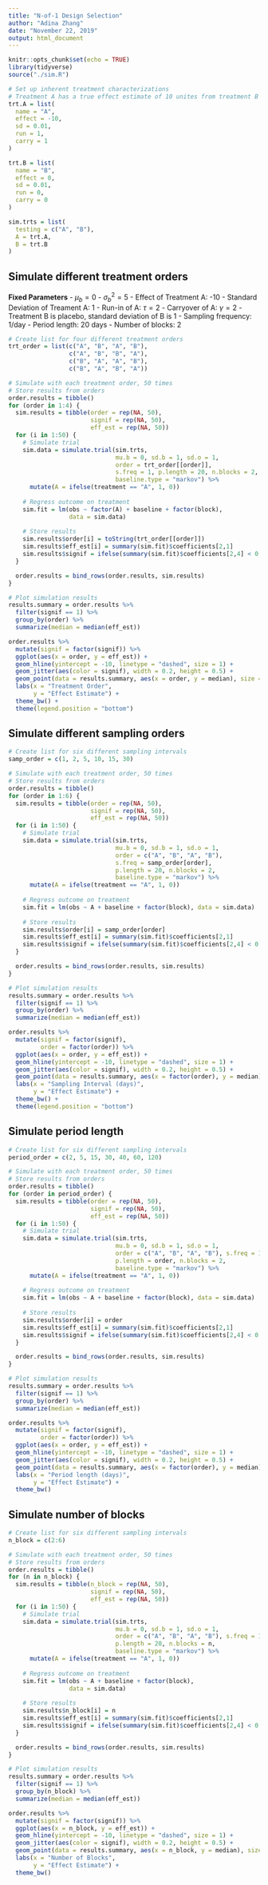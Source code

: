 ```yaml
---
title: "N-of-1 Design Selection"
author: "Adina Zhang"
date: "November 22, 2019"
output: html_document
---
```


```r
knitr::opts_chunk$set(echo = TRUE)
library(tidyverse)
source("./sim.R")
```


```r
# Set up inherent treatment characterizations
# Treatment A has a true effect estimate of 10 unites from treatment B
trt.A = list(
  name = "A",
  effect = -10,
  sd = 0.01,
  run = 1,
  carry = 1
)

trt.B = list( 
  name = "B",
  effect = 0,
  sd = 0.01,
  run = 0,
  carry = 0
)

sim.trts = list(
  testing = c("A", "B"),
  A = trt.A,
  B = trt.B
)

```

## Simulate different treatment orders

**Fixed Parameters**
- $\mu_b = 0$
- $\sigma_b^2 = 5$
- Effect of Treatment A: -10
- Standard Deviation of Treament A: 1
- Run-in of A: $\tau = 2$
- Carryover of A: $\gamma = 2$
- Treatment B is placebo, standard deviation of B is 1
- Sampling frequency: 1/day
- Period length: 20 days
- Number of blocks: 2

```r
# Create list for four different treatment orders
trt_order = list(c("A", "B", "A", "B"),
                 c("A", "B", "B", "A"),
                 c("B", "A", "A", "B"),
                 c("B", "A", "B", "A"))

# Simulate with each treatment order, 50 times
# Store results from orders
order.results = tibble()
for (order in 1:4) {
  sim.results = tibble(order = rep(NA, 50),
                       signif = rep(NA, 50),
                       eff_est = rep(NA, 50)) 
  for (i in 1:50) {
    # Simulate trial
    sim.data = simulate.trial(sim.trts,
                              mu.b = 0, sd.b = 1, sd.o = 1,
                              order = trt_order[[order]],
                              s.freq = 1, p.length = 20, n.blocks = 2,
                              baseline.type = "markov") %>% 
      mutate(A = ifelse(treatment == "A", 1, 0))
    
    # Regress outcome on treatment
    sim.fit = lm(obs ~ factor(A) + baseline + factor(block), 
                 data = sim.data)
    
    # Store results
    sim.results$order[i] = toString(trt_order[[order]])
    sim.results$eff_est[i] = summary(sim.fit)$coefficients[2,1]
    sim.results$signif = ifelse(summary(sim.fit)$coefficients[2,4] < 0.05, 1, 0)
  }  

  order.results = bind_rows(order.results, sim.results)
}

# Plot simulation results
results.summary = order.results %>% 
  filter(signif == 1) %>% 
  group_by(order) %>% 
  summarize(median = median(eff_est))

order.results %>% 
  mutate(signif = factor(signif)) %>% 
  ggplot(aes(x = order, y = eff_est)) + 
  geom_hline(yintercept = -10, linetype = "dashed", size = 1) + 
  geom_jitter(aes(color = signif), width = 0.2, height = 0.5) + 
  geom_point(data = results.summary, aes(x = order, y = median), size = 2) + 
  labs(x = "Treatment Order",
       y = "Effect Estimate") + 
  theme_bw() + 
  theme(legend.position = "bottom")

```

## Simulate different sampling orders

```r
# Create list for six different sampling intervals
samp_order = c(1, 2, 5, 10, 15, 30)

# Simulate with each treatment order, 50 times
# Store results from orders
order.results = tibble()
for (order in 1:6) {
  sim.results = tibble(order = rep(NA, 50),
                       signif = rep(NA, 50),
                       eff_est = rep(NA, 50)) 
  for (i in 1:50) {
    # Simulate trial
    sim.data = simulate.trial(sim.trts,
                              mu.b = 0, sd.b = 1, sd.o = 1,
                              order = c("A", "B", "A", "B"),
                              s.freq = samp_order[order], 
                              p.length = 20, n.blocks = 2,
                              baseline.type = "markov") %>% 
      mutate(A = ifelse(treatment == "A", 1, 0))
    
    # Regress outcome on treatment
    sim.fit = lm(obs ~ A + baseline + factor(block), data = sim.data)
    
    # Store results
    sim.results$order[i] = samp_order[order]
    sim.results$eff_est[i] = summary(sim.fit)$coefficients[2,1]
    sim.results$signif = ifelse(summary(sim.fit)$coefficients[2,4] < 0.05, 1, 0)
  }  

  order.results = bind_rows(order.results, sim.results)
}

# Plot simulation results
results.summary = order.results %>% 
  filter(signif == 1) %>% 
  group_by(order) %>% 
  summarize(median = median(eff_est))

order.results %>% 
  mutate(signif = factor(signif),
         order = factor(order)) %>% 
  ggplot(aes(x = order, y = eff_est)) + 
  geom_hline(yintercept = -10, linetype = "dashed", size = 1) + 
  geom_jitter(aes(color = signif), width = 0.2, height = 0.5) + 
  geom_point(data = results.summary, aes(x = factor(order), y = median), size = 2) + 
  labs(x = "Sampling Interval (days)",
       y = "Effect Estimate") + 
  theme_bw() + 
  theme(legend.position = "bottom")

```

## Simulate period length

```r
# Create list for six different sampling intervals
period_order = c(2, 5, 15, 30, 40, 60, 120)

# Simulate with each treatment order, 50 times
# Store results from orders
order.results = tibble()
for (order in period_order) {
  sim.results = tibble(order = rep(NA, 50),
                       signif = rep(NA, 50),
                       eff_est = rep(NA, 50)) 
  for (i in 1:50) {
    # Simulate trial
    sim.data = simulate.trial(sim.trts,
                              mu.b = 0, sd.b = 1, sd.o = 1,
                              order = c("A", "B", "A", "B"), s.freq = 1, 
                              p.length = order, n.blocks = 2,
                              baseline.type = "markov") %>% 
      mutate(A = ifelse(treatment == "A", 1, 0))
    
    # Regress outcome on treatment
    sim.fit = lm(obs ~ A + baseline + factor(block), data = sim.data)
    
    # Store results
    sim.results$order[i] = order
    sim.results$eff_est[i] = summary(sim.fit)$coefficients[2,1]
    sim.results$signif = ifelse(summary(sim.fit)$coefficients[2,4] < 0.05, 1, 0)
  }  

  order.results = bind_rows(order.results, sim.results)
}

# Plot simulation results
results.summary = order.results %>% 
  filter(signif == 1) %>% 
  group_by(order) %>% 
  summarize(median = median(eff_est))

order.results %>% 
  mutate(signif = factor(signif),
         order = factor(order)) %>% 
  ggplot(aes(x = order, y = eff_est)) + 
  geom_hline(yintercept = -10, linetype = "dashed", size = 1) + 
  geom_jitter(aes(color = signif), width = 0.2, height = 0.5) + 
  geom_point(data = results.summary, aes(x = factor(order), y = median), size = 2) + 
  labs(x = "Period length (days)",
       y = "Effect Estimate") + 
  theme_bw()

```

## Simulate number of blocks

```r
# Create list for six different sampling intervals
n_block = c(2:6)

# Simulate with each treatment order, 50 times
# Store results from orders
order.results = tibble()
for (n in n_block) {
  sim.results = tibble(n_block = rep(NA, 50),
                       signif = rep(NA, 50),
                       eff_est = rep(NA, 50)) 
  for (i in 1:50) {
    # Simulate trial
    sim.data = simulate.trial(sim.trts,
                              mu.b = 0, sd.b = 1, sd.o = 1,
                              order = c("A", "B", "A", "B"), s.freq = 1, 
                              p.length = 20, n.blocks = n,
                              baseline.type = "markov") %>% 
      mutate(A = ifelse(treatment == "A", 1, 0))
    
    # Regress outcome on treatment
    sim.fit = lm(obs ~ A + baseline + factor(block), 
                 data = sim.data)
    
    # Store results
    sim.results$n_block[i] = n
    sim.results$eff_est[i] = summary(sim.fit)$coefficients[2,1]
    sim.results$signif = ifelse(summary(sim.fit)$coefficients[2,4] < 0.05, 1, 0)
  }  

  order.results = bind_rows(order.results, sim.results)
}

# Plot simulation results
results.summary = order.results %>% 
  filter(signif == 1) %>% 
  group_by(n_block) %>% 
  summarize(median = median(eff_est))

order.results %>% 
  mutate(signif = factor(signif)) %>% 
  ggplot(aes(x = n_block, y = eff_est)) + 
  geom_hline(yintercept = -10, linetype = "dashed", size = 1) + 
  geom_jitter(aes(color = signif), width = 0.2, height = 0.5) + 
  geom_point(data = results.summary, aes(x = n_block, y = median), size = 2) + 
  labs(x = "Number of Blocks",
       y = "Effect Estimate") + 
  theme_bw()

```